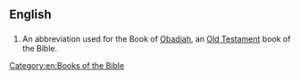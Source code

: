 ==English==

==={{abbreviation}}===
{{en-abbr}}

# {{biblical}} An abbreviation used for the Book of [[Obadiah]], an [[Old Testament]] book of the Bible. 

[[Category:en:Books of the Bible]]